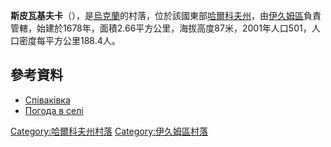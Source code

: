 {{coord|49|11|1|N|37|3|36|E|scale:100000_region:UA|display=title}}

'''斯皮瓦基夫卡'''（{{lang-uk|Співаківка}}），是[[烏克蘭|烏克蘭]]的村落，位於該國東部[[哈爾科夫州|哈爾科夫州]]，由[[伊久姆區|伊久姆區]]負責管轄，始建於1678年，面積2.66平方公里，海拔高度87米，2001年人口501，人口密度每平方公里188.4人。

==參考資料==
* [https://web.archive.org/web/20160624095357/http://w1.c1.rada.gov.ua/pls/z7502/A005?rdat1=09.01.2009&rf7571=33250 Співаківка]
* [http://weather.in.ua/ua/har'kovskaja/28120 Погода в селі]{{Wayback|url=http://weather.in.ua/ua/har%27kovskaja/28120 |date=20160323035150 }}

{{DEFAULTSORT:Співаківка}}
[[Category:哈爾科夫州村落|Category:哈爾科夫州村落]]
[[Category:伊久姆區村落|Category:伊久姆區村落]]


{{Kharkiv-geo-stub}}